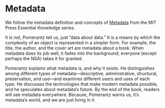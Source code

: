 # Metadata {#metadata}

We follow the metadata definition and concepts of [Metadata](https://mitpress.mit.edu/books/metadata) from the MIT Press Essential Knowledge series.

It is not, Pomerantz tell us, just “data about data.” It is a means by which the complexity of an object is represented in a simpler form. For example, the title, the author, and the cover art are metadata about a book. When metadata does its job well, it fades into the background; everyone (except perhaps the NSA) takes it for granted.

Pomerantz explains what metadata is, and why it exists. He distinguishes among different types of metadata—descriptive, administrative, structural, preservation, and use—and examines different users and uses of each type. He discusses the technologies that make modern metadata possible, and he speculates about metadata's future. By the end of the book, readers will see metadata everywhere. Because, Pomerantz warns us, it's metadata's world, and we are just living in it.